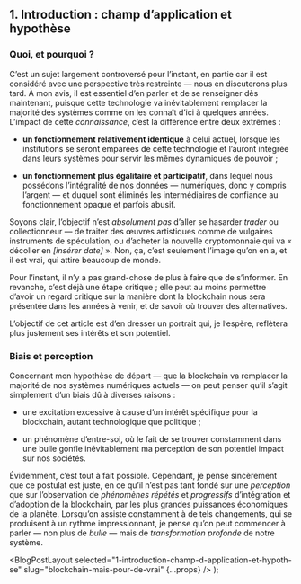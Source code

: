 
## 1. Introduction : champ d’application et hypothèse

### Quoi, et pourquoi ?

C’est un sujet largement controversé pour l’instant, en partie car il est considéré avec une perspective très restreinte — nous en discuterons plus tard. À mon avis, il est essentiel d’en parler et de se renseigner dès maintenant, puisque cette technologie va inévitablement remplacer la majorité des systèmes comme on les connaît d’ici à quelques années. L’impact de cette _connaissance_, c’est la différence entre deux extrêmes :

- **un fonctionnement relativement identique** à celui actuel, lorsque les institutions se seront emparées de cette technologie et l’auront intégrée dans leurs systèmes pour servir les mêmes dynamiques de pouvoir ;

- **un fonctionnement plus égalitaire et participatif**, dans lequel nous possédons l’intégralité de nos données — numériques, donc y compris l’argent — et duquel sont éliminés les intermédiaires de confiance au fonctionnement opaque et parfois abusif.

Soyons clair, l’objectif n’est _absolument pas_ d’aller se hasarder _trader_ ou collectionneur — de traiter des œuvres artistiques comme de vulgaires instruments de spéculation, ou d’acheter la nouvelle cryptomonnaie qui va « décoller en _[insérer date]_ ». Non, ça, c’est seulement l’image qu’on en a, et il est vrai, qui attire beaucoup de monde.

Pour l’instant, il n’y a pas grand-chose de plus à faire que de s’informer. En revanche, c’est déjà une étape critique ; elle peut au moins permettre d’avoir un regard critique sur la manière dont la blockchain nous sera présentée dans les années à venir, et de savoir où trouver des alternatives.

L’objectif de cet article est d’en dresser un portrait qui, je l’espère, reflètera plus justement ses intérêts et son potentiel.

### Biais et perception

Concernant mon hypothèse de départ — que la blockchain va remplacer la majorité de nos systèmes numériques actuels — on peut penser qu’il s’agit simplement d’un biais dû à diverses raisons :

- une excitation excessive à cause d’un intérêt spécifique pour la blockchain, autant technologique que politique ;

- un phénomène d’entre-soi, où le fait de se trouver constamment dans une bulle gonfle inévitablement ma perception de son potentiel impact sur nos sociétés.

Évidemment, c’est tout à fait possible. Cependant, je pense sincèrement que ce postulat est juste, en ce qu’il n’est pas tant fondé sur une _perception_ que sur l’observation de _phénomènes répétés_ et _progressifs_ d’intégration et d’adoption de la blockchain, par les plus grandes puissances économiques de la planète. Lorsqu’on assiste constamment à de tels changements, qui se produisent à un rythme impressionnant, je pense qu’on peut commencer à parler — non plus de _bulle_ — mais de _transformation profonde_ de notre système.

  <BlogPostLayout selected="1-introduction-champ-d-application-et-hypoth-se" slug="blockchain-mais-pour-de-vrai" {...props} />
);